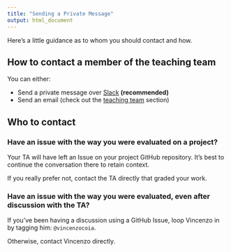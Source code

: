 ```yaml
---
title: "Sending a Private Message"
output: html_document
---
```


Here's a little guidance as to whom you should contact and how.

## How to contact a member of the teaching team

You can either:

- Send a private message over [Slack](https://stat545ubc.slack.com) **(recommended)**
- Send an email (check out the [teaching team](#teaching_team) section)

## Who to contact

### Have an issue with the way you were evaluated on a project?

Your TA will have left an Issue on your project GitHub repository. It's best to continue the conversation there to retain context. 

If you really prefer not, contact the TA directly that graded your work.

### Have an issue with the way you were evaluated, even after discussion with the TA?

If you've been having a discussion using a GitHub Issue, loop Vincenzo in by tagging him: `@vincenzocoia`.

Otherwise, contact Vincenzo directly. 